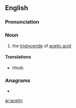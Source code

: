 ==English==

===Pronunciation===
{{rfp|'''a*ce-tin''', aah-SEH-tin|lang=en}}

===Noun===
{{en-noun|-}}

# {{lb|en|organic compound}} the [[triglyceride]] of [[acetic acid]]

====Translations====
{{trans-top|organic compound}}
* Hindi: {{t+|hi|शुक्ति|tr=śukti|sc=Deva}}
{{trans-mid}}
{{trans-bottom}}

===Anagrams===
* {{l|en|enatic}}

[[ar:acetin]]